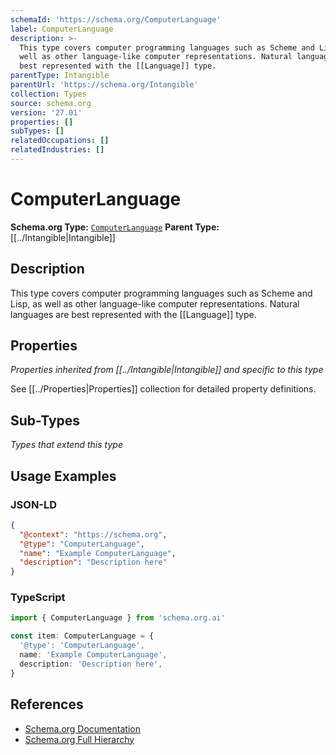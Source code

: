 ```yaml
---
schemaId: 'https://schema.org/ComputerLanguage'
label: ComputerLanguage
description: >-
  This type covers computer programming languages such as Scheme and Lisp, as
  well as other language-like computer representations. Natural languages are
  best represented with the [[Language]] type.
parentType: Intangible
parentUrl: 'https://schema.org/Intangible'
collection: Types
source: schema.org
version: '27.01'
properties: []
subTypes: []
relatedOccupations: []
relatedIndustries: []
---
```

# ComputerLanguage

**Schema.org Type:** [`ComputerLanguage`](https://schema.org/ComputerLanguage)
**Parent Type:** [[../Intangible|Intangible]]

## Description

This type covers computer programming languages such as Scheme and Lisp, as well as other language-like computer representations. Natural languages are best represented with the [[Language]] type.

## Properties

*Properties inherited from [[../Intangible|Intangible]] and specific to this type*

See [[../Properties|Properties]] collection for detailed property definitions.

## Sub-Types

*Types that extend this type*

## Usage Examples

### JSON-LD

```json
{
  "@context": "https://schema.org",
  "@type": "ComputerLanguage",
  "name": "Example ComputerLanguage",
  "description": "Description here"
}
```

### TypeScript

```typescript
import { ComputerLanguage } from 'schema.org.ai'

const item: ComputerLanguage = {
  '@type': 'ComputerLanguage',
  name: 'Example ComputerLanguage',
  description: 'Description here',
}
```

## References

- [Schema.org Documentation](https://schema.org/ComputerLanguage)
- [Schema.org Full Hierarchy](https://schema.org/docs/full.html)
